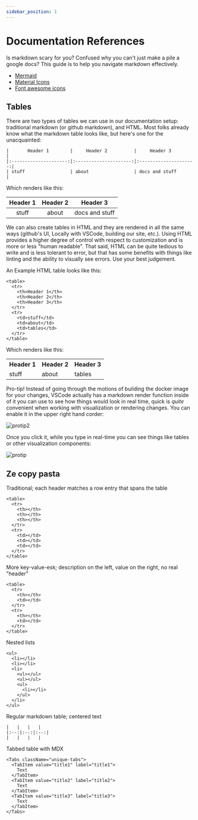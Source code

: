 ```yaml
---
sidebar_position: 1
---
```


# Documentation References

Is markdown scary for you? Confused why you can't just make a pile a google docs? This guide is to help you navigate markdown effectively.

* [Mermaid](https://mermaid-js.github.io/mermaid/#/)
* [Material Icons](https://materialdesignicons.com/icon/)
* [Font awesome icons](https://fontawesome.com/icons?d=gallery&m=free)

## Tables

There are two types of tables we can use in our documentation setup: traditional markdown (or github markdown), and HTML. Most folks already know what the markdown table looks like, but here's one for the unacquainted:

```
|       Header 1        |     Header 2          |     Header 3          |
|:---------------------:|:---------------------:|:---------------------:|
| stuff                 | about                 | docs and stuff        |
```

Which renders like this:

|       Header 1        |     Header 2          |     Header 3          |
|:---------------------:|:---------------------:|:---------------------:|
| stuff                 | about                 | docs and stuff        |


We can also create tables in HTML and they are rendered in all the same ways (github's UI, Locally with VSCode, building our site, etc.). Using HTML provides a higher degree of control with respect to customization and is more or less "human readable". That said, HTML can be quite tedious to write and is less tolerant to error, but that has some benefits with things like linting and the ability to visually see errors. Use your best judgement.

An Example HTML table looks like this:

```
<table>
  <tr>
    <th>Header 1</th>
    <th>Header 2</th>
    <th>Header 3</th>
  </tr>
  <tr>
    <td>stuff</td>
    <td>about</td>
    <td>tables</td>
  </tr>
</table>
```

Which renders like this:

<table>
  <tr>
    <th>Header 1</th>
    <th>Header 2</th>
    <th>Header 3</th>
  </tr>
  <tr>
    <td>stuff</td>
    <td>about</td>
    <td>tables</td>
  </tr>
</table>

Pro-tip! Instead of going through the motions of building the docker image for your changes, VSCode actually has a markdown render function inside of it you can use to see how things would look in real time, quick is _quite_ convenient when working with visualization or rendering changes. You can enable it in the upper right hand corder:

![protip2](/img/vscode_preview.png)

Once you click it, while you type in real-time you can see things like tables or other visualization components:

![protip](/img/vscode_protip.png)


## Ze copy pasta

Traditional; each header matches a row entry that spans the table
```
<table>
  <tr>
    <th></th>
    <th></th>
    <th></th>
  </tr>
  <tr>
    <td></td>
    <td></td>
    <td></td>
  </tr>
</table>
```

More key-value-esk; description on the left, value on the right, no real "header"

```
<table>
  <tr>
    <th></th>
    <td></td>
  </tr>
  <tr>
    <th></th>
    <td></td>
  </tr>
</table>
```

Nested lists
```
<ul>
  <li></li>
  <li></li>
  <li>
    <ul></ul>
    <ul></ul>
    <ul>
      <li></li>
    </ul>
  </li>
</ul>
```

Regular markdown table; centered text

```
|   |   |   |
|:--:|:--:|:--:|
|   |   |   |
```

Tabbed table with MDX

```
<Tabs className="unique-tabs">
  <TabItem value="title1" label="title1">
    Text
  </TabItem>
  <TabItem value="title2" label="title2">
    Text
  </TabItem>
  <TabItem value="title3" label="title3">
    Text
  </TabItem>
</Tabs>
```